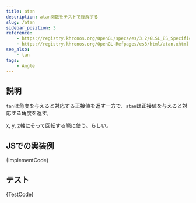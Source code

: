 ```yaml
---
title: atan
description: atan関数をテストで理解する
slug: /atan
sidebar_position: 3
reference:
    - https://registry.khronos.org/OpenGL/specs/es/3.2/GLSL_ES_Specification_3.20.html#angle-and-trigonometry-functions
    - https://registry.khronos.org/OpenGL-Refpages/es3/html/atan.xhtml
see_also:
    - tan
tags:
    - Angle
---
```



## 説明

`tan`は角度を与えると対応する正接値を返す一方で、`atan`は正接値を与えると対応する角度を返す。

x, y, z軸にそって回転する際に使う。らしい。

## JSでの実装例

<CodeBlock language="ts">{ImplementCode}</CodeBlock>

## テスト

<CodeBlock language="js">{TestCode}</CodeBlock>
